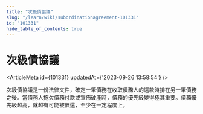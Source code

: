 ```yaml
---
title: "次級債協議"
slug: "/learn/wiki/subordinationagreement-101331"
id: "101331"
hide_table_of_contents: true
---
```



# 次級債協議

<ArticleMeta id={101331} updatedAt={'2023-09-26 13:58:54'} />
<div className='border-solid border-b border-t-0 my-4 border-[var(--ifm-color-gray-300)]' />

次級債協議是一份法律文件，確定一筆債務在收取債務人的還款時排在另一筆債務之後。當債務人拖欠債務付款或宣佈破產時，債務的優先級變得極其重要。債務優先級越高，就越有可能被償還，至少在一定程度上。

